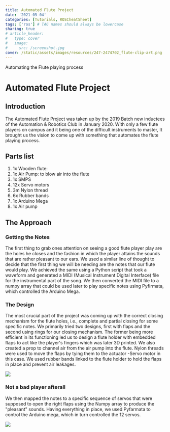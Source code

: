 ```yaml
---
title: Automated Flute Project
date: '2021-05-04'
categories: [Tutorials, ROSCheatSheet]
tags: ['ros'] # TAG names should always be lowercase
sharing: true
# article_header:
#   type: cover
#   image:
#     src: /screenshot.jpg
cover: /static/assets/images/resources/247-2474702_flute-clip-art.png
---
```


Automating the Flute playing process

# Automated Flute Project

## Introduction

The Automated Flute Project was taken up by the 2019 Batch new inductees of the Automation & Robotics Club in January 2020. With only a few flute players on campus and it being one of the difficult instruments to master, It brought us the vision to come up with something that automates the flute playing process.

## Parts list

1.  1x Wooden flute:
2.  1x Air Pump: to blow air into the flute
3.  1x SMPS
4.  12x Servo motors
5.  3m Nylon thread
6.  6x Rubber bands
7.  1x Arduino Mega
8.  1x Air pump

## The Approach

### Getting the Notes

The first thing to grab ones attention on seeing a good flute player play are the holes he closes and the fashion in which the player attains the sounds that are rather pleasant to our ears.
We used a similar line of thought to decide that the first thing we will be needing are the notes that our flute would play.
We achieved the same using a Python script that took a waveform and generated a MIDI (Musical Instrument Digital Interface) file for the instrumental part of the song. We then converted the MIDI file to a numpy array that could be used later to play specific notes using Pyfirmata, which controlled the Arduino Mega.

### The Design

The most crucial part of the project was coming up with the correct closing mechanism for the flute holes, i.e., complete and partial closing for some specific notes. We primarily tried two designs, first with flaps and the second using rings for our closing mechanism. The former being more efficient in its functioning led us to design a flute holder with embedded flaps to act like the player's fingers which was later 3D printed. We also created a prop to channel air from the air pump into the flute. Nylon threads were used to move the flaps by tying them to the actuator -Servo motor in this case. We used rubber bands linked to the flute holder to hold the flaps in place and prevent air leakages.

![](/static/assets/images/resources/fluteproject.jpeg)

### Not a bad player afterall

We then mapped the notes to a specific sequence of servos that were supposed to open the right flaps using the Numpy array to produce the "pleasant" sounds. Having everything in place, we used Pyfarmata to control the Arduino mega, which in turn controlled the 12 servos.

![](/assets/images/resources/fluteproject2.jpeg)
